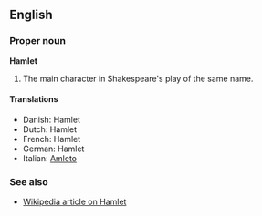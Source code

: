 ==English==
===Proper noun===
'''Hamlet'''

#The main character in Shakespeare's play of the same name.

====Translations====
*Danish: Hamlet
*Dutch: Hamlet
*French: Hamlet
*German: Hamlet
*Italian: [[Amleto]]

===See also===
*[[w:Hamlet|Wikipedia article on Hamlet]]